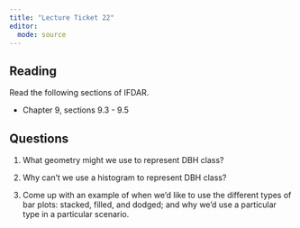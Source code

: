 ```yaml
---
title: "Lecture Ticket 22"
editor: 
  mode: source
---
```


## Reading

Read the following sections of IFDAR.

-   Chapter 9, sections 9.3 - 9.5


## Questions

1. What geometry might we use to represent DBH class?

2. Why can't we use a histogram to represent DBH class?

3. Come up with an example of when we'd like to use the different types of bar plots: stacked, filled, and dodged; and why we'd use a particular type in a particular scenario. 







